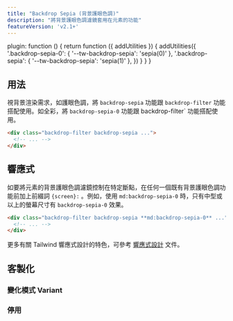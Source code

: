 ```yaml
---
title: "Backdrop Sepia (背景護眼色調)"
description: "將背景護眼色調濾鏡套用在元素的功能"
featureVersion: 'v2.1+'
---
```



  plugin: function () {
    return function ({ addUtilities }) {
      addUtilities({
        '.backdrop-sepia-0': { '--tw-backdrop-sepia': 'sepia(0)' },
        '.backdrop-sepia': { '--tw-backdrop-sepia': 'sepia(1)' },
      })
    }
  }
}

## 用法

<!-- Use the `backdrop-sepia` and `backdrop-sepia-0` utilities alongside the `backdrop-filter` utility to whether an element's backdrop should be rendered as sepia or in full color. -->
視背景渲染需求，如護眼色調，將 `backdrop-sepia` 功能跟 `backdrop-filter` 功能搭配使用。如全彩，將 `backdrop-sepia-0` 功能跟 backdrop-filter` 功能搭配使用。

```html
<div class="backdrop-filter backdrop-sepia ...">
  <!-- ... -->
</div>
```

## 響應式

<!-- To control an element's backdrop sepia filter at a specific breakpoint, add a `{screen}:` prefix to any existing backdrop sepia utility. For example, use `md:backdrop-sepia-0` to apply the `backdrop-sepia-0` utility at only medium screen sizes and above. -->
如要將元素的背景護眼色調濾鏡控制在特定斷點，在任何一個既有背景護眼色調功能前加上前綴詞 `{screen}:` 。例如，使用 `md:backdrop-sepia-0` 時，只有中型或以上的螢幕尺寸有 `backdrop-sepia-0` 效果。

```html
<div class="backdrop-filter backdrop-sepia **md:backdrop-sepia-0** ...">
  <!-- ... -->
</div>
```

更多有關 Tailwind 響應式設計的特色，可參考 [響應式設計](/docs/responsive-design) 文件。

## 客製化

### 變化模式 Variant

<Variants plugin="backdropSepia" name="backdrop sepia" />

### 停用

<Disabling plugin="backdropSepia" name="backdrop sepia" />
